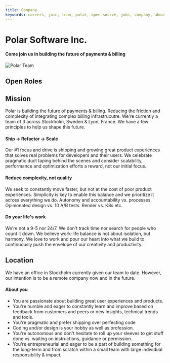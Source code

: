 ```yaml
---
title: Company
keywords: careers, join, team, polar, open source, jobs, company, about, polar, polar.sh
---
```



<InnerHeaderWrapper>
  <h1 className="my-8">Polar Software Inc.</h1>
  <h4>Come join us in building the future of payments & billing</h4>
</InnerHeaderWrapper>

<Image
  src="/assets/landing/company/polar.jpg"
  alt="Polar Team"
  width={1920}
  height={1080}
/>

<InnerWrapper>

## Open Roles

<div className="flex flex-col gap-4">
  <JobLink
    role="Staff Frontend Engineer"
    description="Lead the development of our frontend codebase and how we ship composible billing components for developers"
    location="Remote — Europe"
    link="https://jobs.gem.com/polar/am9icG9zdDparTigzDB_RewSqH5o5htc"
  />
  <JobLink
    role="Staff Product Engineer"
    description="Work across our entire stack to ship innovative features to enhance how developers monetize their software."
    location="Remote — Europe"
    link="https://jobs.gem.com/polar/am9icG9zdDpgsiQcAqkm5Om5LnR4TJs2"
  />
  <JobLink
    role="Senior Product Engineer"
    description="Work across our entire stack to ship innovative features to enhance how developers monetize their software."
    location="Remote — Europe"
    link="https://jobs.gem.com/polar/am9icG9zdDpzKcc8t-KY2aAP96pbMHP_"
  />
  <JobLink
    role="Support Engineer"
    description="Help our customers get the most out of Polar. Improve our docs, build internal tooling and automations to scale those efforts."
    location="Remote — Europe"
    link="https://jobs.gem.com/polar/am9icG9zdDq-gyYKkPmJozQGu_MfvgJ_"
  />
  <JobLink
    role="Chief of Staff"
    description="Help us scale from an early-stage startup to scale-up."
    location="Stockholm"
    link="https://jobs.gem.com/polar/am9icG9zdDp6OvHLVgSUOIC87Ij7TiE9"
  />
</div>

## Mission

Polar is building the future of payments & billing. Reducing the friction and complexity of integrating complex billing infrastrucutre. We're currently a team of 3 across Stockholm, Sweden & Lyon, France. We have a few principles to help us shape this future.

#### Ship → Refactor → Scale

Our #1 focus and drive is shipping and growing great product experiences that solves real problems for developers and their users. We celebrate pragmatic duct taping behind the scenes and consider scalability, performance and optimization efforts a reward, not our initial focus.

#### Reduce complexity, not quality

We seek to constantly move faster, but not at the cost of poor product experiences. Simplicity is key to enable this balance and we prioritize it across everything we do. Autonomy and accountability vs. processes. Opinionated design vs. 10 A/B tests. Render vs. K8s etc.

#### Do your life&apos;s work

We&apos;re not a 9-5 nor 24/7. We don&apos;t track time nor search for people who count it down. We believe work-life balance is not about isolation, but harmony. We love to work and pour our heart into what we build to continuously push the envelope of our creativity and productivity.

## Location

We have an office in Stockholm currently given our team to date. However, our intention is to be a remote company now and in the future.

#### About you

- You are passionate about building great user experiences and products.
- You&apos;re humble and eager to constantly learn and improve based on feedback from customers and peers or new insights, technical trends and tools.
- You&apos;re pragmatic and prefer shipping over perfecting code
- Coding and/or design is your hobby as well as profession.
- You&apos;re autonomous and don&apos;t hesitate to roll up your sleeves to get stuff done vs. waiting on instructions, guidance or permission.
- You&apos;re entrepreneurial and eager to be a part of building something for the long-term and from scratch within a small team with large individual responsibility & impact.

</InnerWrapper>
